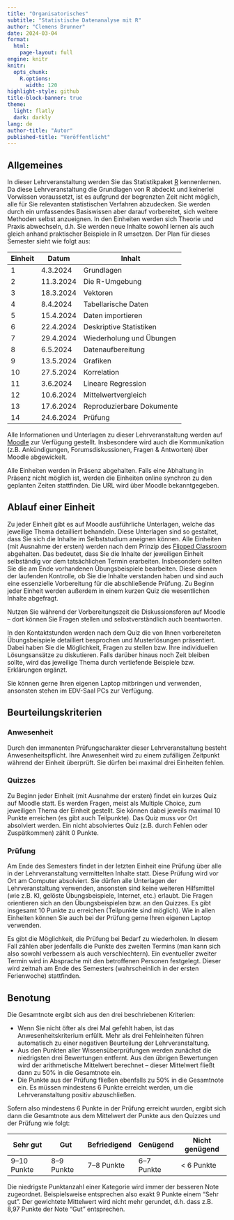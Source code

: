 ```yaml
---
title: "Organisatorisches"
subtitle: "Statistische Datenanalyse mit R"
author: "Clemens Brunner"
date: 2024-03-04
format:
  html:
    page-layout: full
engine: knitr
knitr:
  opts_chunk: 
    R.options:
      width: 120
highlight-style: github
title-block-banner: true
theme:
  light: flatly
  dark: darkly
lang: de
author-title: "Autor"
published-title: "Veröffentlicht"
---
```


## Allgemeines

In dieser Lehrveranstaltung werden Sie das Statistikpaket [R](https://www.r-project.org/) kennenlernen. Da diese Lehrveranstaltung die Grundlagen von R abdeckt und keinerlei Vorwissen voraussetzt, ist es aufgrund der begrenzten Zeit nicht möglich, alle für Sie relevanten statistischen Verfahren abzudecken. Sie werden durch ein umfassendes Basiswissen aber darauf vorbereitet, sich weitere Methoden selbst anzueignen. In den Einheiten werden sich Theorie und Praxis abwechseln, d.h. Sie werden neue Inhalte sowohl lernen als auch gleich anhand praktischer Beispiele in R umsetzen. Der Plan für dieses Semester sieht wie folgt aus:

| Einheit | Datum     | Inhalt                    |
|---------|-----------|---------------------------|
| 1       |  4.3.2024 | Grundlagen                |
| 2       | 11.3.2024 | Die R-Umgebung            |
| 3       | 18.3.2024 | Vektoren                  |
| 4       |  8.4.2024 | Tabellarische Daten       |
| 5       | 15.4.2024 | Daten importieren         |
| 6       | 22.4.2024 | Deskriptive Statistiken   |
| 7       | 29.4.2024 | Wiederholung und Übungen  |
| 8       |  6.5.2024 | Datenaufbereitung         |
| 9       | 13.5.2024 | Grafiken                  |
| 10      | 27.5.2024 | Korrelation               |
| 11      |  3.6.2024 | Lineare Regression        |
| 12      | 10.6.2024 | Mittelwertvergleich       |
| 13      | 17.6.2024 | Reproduzierbare Dokumente |
| 14      | 24.6.2024 | Prüfung                   |

Alle Informationen und Unterlagen zu dieser Lehrveranstaltung werden auf [Moodle](https://moodle.uni-graz.at/login/index.php) zur Verfügung gestellt. Insbesondere wird auch die Kommunikation (z.B. Ankündigungen, Forumsdiskussionen, Fragen & Antworten) über Moodle abgewickelt.

Alle Einheiten werden in Präsenz abgehalten. Falls eine Abhaltung in Präsenz nicht möglich ist, werden die Einheiten online synchron zu den geplanten Zeiten stattfinden. Die URL wird über Moodle bekanntgegeben.


## Ablauf einer Einheit

Zu jeder Einheit gibt es auf Moodle ausführliche Unterlagen, welche das jeweilige Thema detailliert behandeln. Diese Unterlagen sind so gestaltet, dass Sie sich die Inhalte im Selbststudium aneignen können. Alle Einheiten (mit Ausnahme der ersten) werden nach dem Prinzip des [Flipped Classroom](https://de.wikipedia.org/wiki/Umgedrehter_Unterricht) abgehalten. Das bedeutet, dass Sie die Inhalte der jeweiligen Einheit selbständig vor dem tatsächlichen Termin erarbeiten. Insbesondere sollten Sie die am Ende vorhandenen Übungsbeispiele bearbeiten. Diese dienen der laufenden Kontrolle, ob Sie die Inhalte verstanden haben und sind auch eine essenzielle Vorbereitung für die abschließende Prüfung. Zu Beginn jeder Einheit werden außerdem in einem kurzen Quiz die wesentlichen Inhalte abgefragt.

:::{.callout-tip}
Nutzen Sie während der Vorbereitungszeit die Diskussionsforen auf Moodle – dort können Sie Fragen stellen und selbstverständlich auch beantworten.
:::

In den Kontaktstunden werden nach dem Quiz die von Ihnen vorbereiteten Übungsbeispiele detailliert besprochen und Musterlösungen präsentiert. Dabei haben Sie die Möglichkeit, Fragen zu stellen bzw. Ihre individuellen Lösungsansätze zu diskutieren. Falls darüber hinaus noch Zeit bleiben sollte, wird das jeweilige Thema durch vertiefende Beispiele bzw. Erklärungen ergänzt.

Sie können gerne Ihren eigenen Laptop mitbringen und verwenden, ansonsten stehen im EDV-Saal PCs zur Verfügung.


## Beurteilungskriterien

### Anwesenheit

Durch den immanenten Prüfungscharakter dieser Lehrveranstaltung besteht Anwesenheitspflicht. Ihre Anwesenheit wird zu einem zufälligen Zeitpunkt während der Einheit überprüft. Sie dürfen bei maximal drei Einheiten fehlen.


### Quizzes

Zu Beginn jeder Einheit (mit Ausnahme der ersten) findet ein kurzes Quiz auf Moodle statt. Es werden Fragen, meist als Multiple Choice, zum jeweiligen Thema der Einheit gestellt. Sie können dabei jeweils maximal 10 Punkte erreichen (es gibt auch Teilpunkte). Das Quiz muss vor Ort absolviert werden. Ein nicht absolviertes Quiz (z.B. durch Fehlen oder Zuspätkommen) zählt 0 Punkte.


### Prüfung

Am Ende des Semesters findet in der letzten Einheit eine Prüfung über alle in der Lehrveranstaltung vermittelten Inhalte statt. Diese Prüfung wird vor Ort am Computer absolviert. Sie dürfen alle Unterlagen der Lehrveranstaltung verwenden, ansonsten sind keine weiteren Hilfsmittel (wie z.B. KI, gelöste Übungsbeispiele, Internet, etc.) erlaubt. Die Fragen orientieren sich an den Übungsbeispielen bzw. an den Quizzes. Es gibt insgesamt 10 Punkte zu erreichen (Teilpunkte sind möglich). Wie in allen Einheiten können Sie auch bei der Prüfung gerne Ihren eigenen Laptop verwenden.

Es gibt die Möglichkeit, die Prüfung bei Bedarf zu wiederholen. In diesem Fall zählen aber jedenfalls die Punkte des zweiten Termins (man kann sich also sowohl verbessern als auch verschlechtern). Ein eventueller zweiter Termin wird in Absprache mit den betroffenen Personen festgelegt. Dieser wird zeitnah am Ende des Semesters (wahrscheinlich in der ersten Ferienwoche) stattfinden.


## Benotung

Die Gesamtnote ergibt sich aus den drei beschriebenen Kriterien:

- Wenn Sie nicht öfter als drei Mal gefehlt haben, ist das Anwesenheitskriterium erfüllt. Mehr als drei Fehleinheiten führen automatisch zu einer negativen Beurteilung der Lehrveranstaltung.
- Aus den Punkten aller Wissensüberprüfungen werden zunächst die niedrigsten drei Bewertungen entfernt. Aus den übrigen Bewertungen wird der arithmetische Mittelwert berechnet – dieser Mittelwert fließt dann zu 50% in die Gesamtnote ein.
- Die Punkte aus der Prüfung fließen ebenfalls zu 50% in die Gesamtnote ein. Es müssen mindestens 6 Punkte erreicht werden, um die Lehrveranstaltung positiv abzuschließen.

Sofern also mindestens 6 Punkte in der Prüfung erreicht wurden, ergibt sich dann die Gesamtnote aus dem Mittelwert der Punkte aus den Quizzes und der Prüfung wie folgt:

| Sehr gut    | Gut        | Befriedigend | Genügend   | Nicht genügend |
|-------------|------------|--------------|------------|----------------|
| 9–10 Punkte | 8–9 Punkte | 7–8 Punkte   | 6–7 Punkte | \< 6 Punkte    |

Die niedrigste Punktanzahl einer Kategorie wird immer der besseren Note zugeordnet. Beispielsweise entsprechen also exakt 9 Punkte einem "Sehr gut". Der gewichtete Mittelwert wird nicht mehr gerundet, d.h. dass z.B. 8,97 Punkte der Note "Gut" entsprechen.
